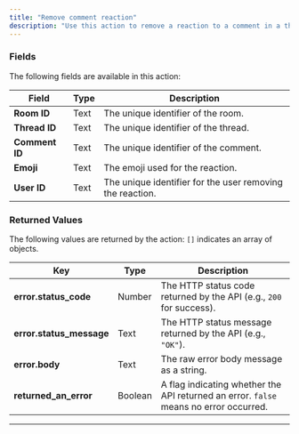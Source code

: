 ```yaml
---
title: "Remove comment reaction"
description: "Use this action to remove a reaction to a comment in a thread."
---
```



<liveblocksPlus feature="action" />

### Fields

The following fields are available in this action:

| **Field**      | **Type** | **Description**                                           |
| -------------- | -------- | --------------------------------------------------------- |
| **Room ID**    | Text     | The unique identifier of the room.                        |
| **Thread ID**  | Text     | The unique identifier of the thread.                      |
| **Comment ID** | Text     | The unique identifier of the comment.                     |
| **Emoji**      | Text     | The emoji used for the reaction.                          |
| **User ID**    | Text     | The unique identifier for the user removing the reaction. |

### Returned Values

The following values are returned by the action: `[]` indicates an array of objects.

| **Key**                  | **Type** | **Description**                                                                       |
| ------------------------ | -------- | ------------------------------------------------------------------------------------- |
| **error.status_code**    | Number   | The HTTP status code returned by the API (e.g., `200` for success).                   |
| **error.status_message** | Text     | The HTTP status message returned by the API (e.g., `"OK"`).                           |
| **error.body**           | Text     | The raw error body message as a string.                                               |
| **returned_an_error**    | Boolean  | A flag indicating whether the API returned an error. `false` means no error occurred. |

---

<liveblocksFooter />
